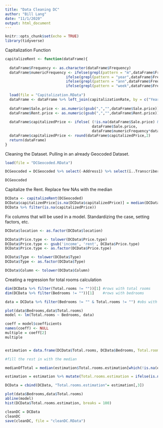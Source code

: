 ```yaml
---
title: "Data Cleaning DC"
author: "Bill Lang"
date: "11/1/2020"
output: html_document
---
```



```r
knitr::opts_chunk$set(echo = TRUE)
library(tidyverse)
```

Capitalization Function 

```r
capitalizeRent <- function(dataFrame){
  
  dataFrame$Frequency <- as.character(dataFrame$Frequency)
  dataFrame$numericFrequency <- ifelse(grepl(pattern = "m",dataFrame$Frequency), 12, 
                            ifelse(grepl(pattern = "year",dataFrame$Frequency), 1,
                            ifelse(grepl(pattern = "ann",dataFrame$Frequency), 1,
                            ifelse(grepl(pattern = "week",dataFrame$Frequency),52, 12))))
  
  load(file = "Capitalization.RData")
  dataFrame <- dataFrame %>% left_join(capitalizationRate, by = c("Year" = "year"))
  
  dataFrame$Sale.price <- as.numeric(gsub(",","",dataFrame$Sale.price))
  dataFrame$Rent.price <- as.numeric(gsub(",","",dataFrame$Rent.price))
  
  dataFrame$capitalizedPrice <- ifelse( (!is.na(dataFrame$Sale.price) & (dataFrame$Sale.price != "") ), 
                                        dataFrame$Sale.price, 
                                        dataFrame$numericFrequency*dataFrame$cap*dataFrame$Rent.price)
  dataFrame$capitalizedPrice <- round(dataFrame$capitalizedPrice,2)
  return(dataFrame)
}
```

Cleaning the Dataset. Pulling in an already Geocoded Dataset.

```r
load(file = "DCGeocoded.RData")

DCGeocoded = DCGeocoded %>% select(-Address1) %>% select(ï..Transcriber:Area,Hse.No:location,Address,latitude,longitude)

DCGeocoded
```

Capitalize the Rent. Replace few NAs with the median

```r
DCData <- capitalizeRent(DCGeocoded)
DCData$capitalizedPrice[is.na(DCData$capitalizedPrice)] = median(DCData$capitalizedPrice[!is.na(DCData$capitalizedPrice)])
DCData %>% filter(is.na(capitalizedPrice))
```

Fix columns that will be used in a model. Standardizing the case, setting factors, etc. 

```r
DCData$location <- as.factor(DCData$location)

DCData$Price.type <- tolower(DCData$Price.type)
DCData$Price.type <- gsub('income', 'rent', DCData$Price.type)
DCData$Price.type <- as.factor(DCData$Price.type)

DCData$Type <- tolower(DCData$Type)
DCData$Type <- as.factor(DCData$Type)

DCData$Column <- tolower(DCData$Column)
```


Creating a regression for total rooms calculation

```r

dim(DCData %>% filter(Total.rooms != ""))[1] #rows with total rooms
dim(DCData %>% filter(Bedrooms != ""))[1]    #rows with bedrooms

data = DCData %>% filter(Bedrooms != "" & Total.rooms != "") #obs with both for model

plot(data$Bedrooms,data$Total.rooms)
model <- lm(Total.rooms ~ Bedrooms, data)

coeff = model$coefficients
names(coeff) <- NULL
multiple = coeff[2]
multiple 


estimation = data.frame(DCData$Total.rooms, DCData$Bedrooms, Total.rooms.estimation = NA) %>% mutate(Total.rooms.estimation = ifelse(!is.na(DCData.Total.rooms), DCData.Total.rooms,round(DCData.Bedrooms*multiple))) 

#fill the rest in with the median

medianOfTotal = median(estimation$Total.rooms.estimation[which(!is.na(estimation$Total.rooms.estimation))])

estimation = estimation %>% mutate(Total.rooms.estimation = ifelse(is.na(Total.rooms.estimation), medianOfTotal,as.double(Total.rooms.estimation))) 

DCData = cbind(DCData, "Total.rooms.estimation"= estimation[,3])
```


```r
plot(data$Bedrooms,data$Total.rooms)
abline(model)
hist(DCData$Total.rooms.estimation, breaks = 100)
```






```r
cleanDC = DCData
cleanDC
save(cleanDC, file = "cleanDC.RData")
```



